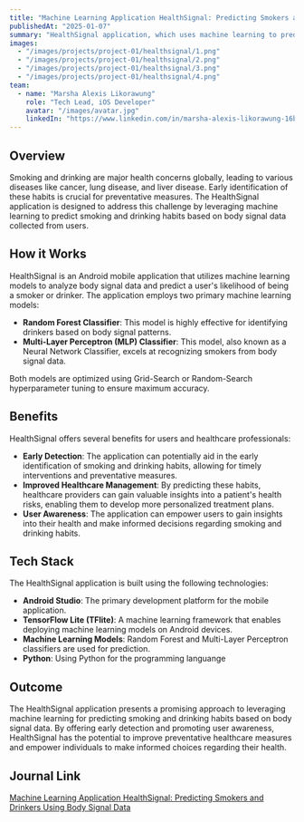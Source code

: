 ```yaml
---
title: "Machine Learning Application HealthSignal: Predicting Smokers and Drinkers Using Body Signal Data"
publishedAt: "2025-01-07"
summary: "HealthSignal application, which uses machine learning to predict smoking and drinking habits based on body signal data. The app uses Random Forest and Neural Network classifiers to achieve high accuracy in identifying smokers and drinkers."
images:
  - "/images/projects/project-01/healthsignal/1.png"
  - "/images/projects/project-01/healthsignal/2.png"
  - "/images/projects/project-01/healthsignal/3.png"
  - "/images/projects/project-01/healthsignal/4.png"
team:
  - name: "Marsha Alexis Likorawung"
    role: "Tech Lead, iOS Developer"
    avatar: "/images/avatar.jpg"
    linkedIn: "https://www.linkedin.com/in/marsha-alexis-likorawung-16b13a267/"
---
```


## Overview

Smoking and drinking are major health concerns globally, leading to various diseases like cancer, lung disease, and liver disease. Early identification of these habits is crucial for preventative measures. The HealthSignal application is designed to address this challenge by leveraging machine learning to predict smoking and drinking habits based on body signal data collected from users.

## How it Works

HealthSignal is an Android mobile application that utilizes machine learning models to analyze body signal data and predict a user's likelihood of being a smoker or drinker. The application employs two primary machine learning models:

- **Random Forest Classifier**: This model is highly effective for identifying drinkers based on body signal patterns.
- **Multi-Layer Perceptron (MLP) Classifier**: This model, also known as a Neural Network Classifier, excels at recognizing smokers from body signal data.

Both models are optimized using Grid-Search or Random-Search hyperparameter tuning to ensure maximum accuracy.

## Benefits

HealthSignal offers several benefits for users and healthcare professionals:
- **Early Detection**: The application can potentially aid in the early identification of smoking and drinking habits, allowing for timely interventions and preventative measures.
- **Improved Healthcare Management**: By predicting these habits, healthcare providers can gain valuable insights into a patient's health risks, enabling them to develop more personalized treatment plans.
- **User Awareness**: The application can empower users to gain insights into their health and make informed decisions regarding smoking and drinking habits.

## Tech Stack

The HealthSignal application is built using the following technologies:
- **Android Studio**: The primary development platform for the mobile application.
- **TensorFlow Lite (TFlite)**: A machine learning framework that enables deploying machine learning models on Android devices.
- **Machine Learning Models**: Random Forest and Multi-Layer Perceptron classifiers are used for prediction.
- **Python**: Using Python for the programming languange 

## Outcome

The HealthSignal application presents a promising approach to leveraging machine learning for predicting smoking and drinking habits based on body signal data. By offering early detection and promoting user awareness, HealthSignal has the potential to improve preventative healthcare measures and empower individuals to make informed choices regarding their health.

## Journal Link

[Machine Learning Application HealthSignal: Predicting Smokers and Drinkers Using Body Signal Data](https://drive.google.com/file/d/10lStXjfKzYLTWIKj9lPR9nq5XJOlbLoR/view?usp=sharing)
